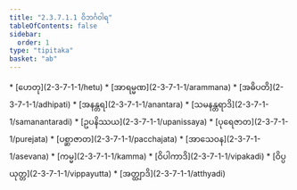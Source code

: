 ```yaml
---
title: "2.3.7.1.1 ဝိဘင်္ဂဝါရ"
tableOfContents: false
sidebar:
  order: 1
type: "tipitaka"
basket: "ab"
---
```



<DynamicBreadcrumb />



<TableOfContents>
* [ဟေတု](2-3-7-1-1/hetu)
* [အာရမ္မဏ](2-3-7-1-1/arammana)
* [အဓိပတိ](2-3-7-1-1/adhipati)
* [အနန္တရ](2-3-7-1-1/anantara)
* [သမနန္တရာဒိ](2-3-7-1-1/samanantaradi)
* [ဥပနိဿယ](2-3-7-1-1/upanissaya)
* [ပုရေဇာတ](2-3-7-1-1/purejata)
* [ပစ္ဆာဇာတ](2-3-7-1-1/pacchajata)
* [အာသေဝန](2-3-7-1-1/asevana)
* [ကမ္မ](2-3-7-1-1/kamma)
* [ဝိပါကာဒိ](2-3-7-1-1/vipakadi)
* [ဝိပ္ပယုတ္တ](2-3-7-1-1/vippayutta)
* [အတ္ထျာဒိ](2-3-7-1-1/atthyadi)
</TableOfContents>
